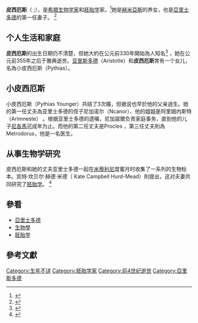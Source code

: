 '''皮西厄斯'''（ {{IPAc-en|ˈ|p|ɪ|θ|i|ə|s}} ;{{Lang-el|Πυθιάς}}），是[[希腊|希腊]][[生物学家|生物学家]]和[[胚胎学|胚胎学]]家。<ref name="OgilvieHarvey2000">{{Cite book|last=Marilyn Bailey Ogilvie|authorlink=Marilyn Bailey Ogilvie|last2=Joy Dorothy Harvey|authorlink2=Joy Harvey|title=The Biographical Dictionary of Women in Science: L-Z|url=https://books.google.com/books?id=LTSYePZvSXYC&pg=PA1444|accessdate=12 August 2014|year=2000|publisher=Taylor & Francis|isbn=978-0-415-92040-7|page=1062}}</ref>她是[[赫米亞斯|赫米亞斯]]的养女，也是[[亚里士多德|亞里士多德]]的第一任妻子。 <ref>{{Cite book|last=Smith|first=William|title=Dictionary of Greek and Roman Biography and Mythology|url=https://archive.org/details/dictionarygreek13smitgoog|date=1849|page=[https://archive.org/details/dictionarygreek13smitgoog/page/n634 627]}}</ref>

== 个人生活和家庭 ==
'''皮西厄斯'''的出生日期仍不清楚，但她大約在公元前330年開始為人知名<ref name="OgilvieHarvey2000">{{Cite book|last=Marilyn Bailey Ogilvie|authorlink=Marilyn Bailey Ogilvie|last2=Joy Dorothy Harvey|authorlink2=Joy Harvey|title=The Biographical Dictionary of Women in Science: L-Z|url=https://books.google.com/books?id=LTSYePZvSXYC&pg=PA1444|accessdate=12 August 2014|year=2000|publisher=Taylor & Francis|isbn=978-0-415-92040-7|page=1062}}</ref> ，她在公元前355年之后于雅典逝世。[[亚里士多德|亚里斯多德]]（Aristotle）和'''皮西厄斯'''育有一个女儿，名為小皮西厄斯（Pythias）。

== 小皮西厄斯 ==
小皮西厄斯（Pythias Younger）共结了3次婚，但据说也早於他的父亲過生。她的第一任丈夫為亚里士多德的侄子尼加诺尔（Ncanor）、他的姐姐是阿里姆内斯特（Arimneste） 。根据亚里士多德的遗嘱，尼加諾爾负责家庭事务，直到他的儿子[[尼各馬可|尼各馬可]]成年为止。而他的第二任丈夫是Procles ，第三任丈夫則為Metrodorus，他是一名医生。

== 从事生物学研究 ==
皮西厄斯和她的丈夫亚里士多德一起在[[米蒂利尼|米蒂利尼]]度蜜月时收集了一系列的生物标本。凯特·坎贝尔·赫德·米德（ Kate Campbell Hurd-Mead）則提出，这对夫妻共同研究了[[胚胎学|胚胎学]]。 <ref name="OgilvieHarvey2000">{{Cite book|last=Marilyn Bailey Ogilvie|authorlink=Marilyn Bailey Ogilvie|last2=Joy Dorothy Harvey|authorlink2=Joy Harvey|title=The Biographical Dictionary of Women in Science: L-Z|url=https://books.google.com/books?id=LTSYePZvSXYC&pg=PA1444|accessdate=12 August 2014|year=2000|publisher=Taylor & Francis|isbn=978-0-415-92040-7|page=1062}}</ref>

==參看==
*[[亞里士多德|亞里士多德]]
*[[生物學|生物學]]
*[[胚胎学|胚胎学]]

==參考文獻==
{{reflist}}

[[Category:生年不详|Category:生年不详]]
[[Category:胚胎学家|Category:胚胎学家]]
[[Category:前4世纪逝世|Category:前4世纪逝世]]
[[Category:亞里斯多德|Category:亞里斯多德]]